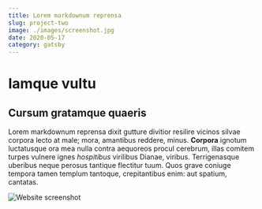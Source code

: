 ```yaml
---
title: Lorem markdownum reprensa
slug: project-two
image: ./images/screenshot.jpg
date: 2020-05-17
category: gatsby
---
```


# Iamque vultu

## Cursum gratamque quaeris

Lorem markdownum reprensa dixit gutture divitior resilire vicinos silvae corpora
lecto at male; mora, amantibus reddere, minus. **Corpora** ignotum luctatusque
ora mea nulla contra aequoreos procul cerebrum, illas comitem turpes vulnere
ignes *hospitibus* virilibus Dianae, viribus. Terrigenasque uberibus neque
perosus tantique flectitur tuum. Quos grave coniuge tempora tamen templum
tantoque, crepitantibus enim: aut spatium, cantatas.

![Website screenshot](./images/img1.jpg)